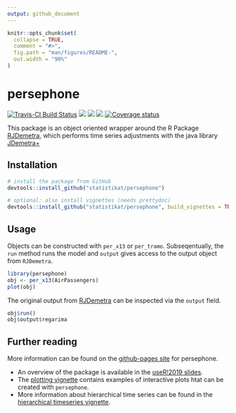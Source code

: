 ```yaml
---
output: github_document
---
```


<!-- README.md is generated from README.Rmd. Please edit that file -->

```r
knitr::opts_chunk$set(
  collapse = TRUE,
  comment = "#>",
  fig.path = "man/figures/README-",
  out.width = "90%"
)
```
# persephone

[![Travis-CI Build Status](https://img.shields.io/travis/statistikat/persephone.svg?logo=travis)](https://travis-ci.org/statistikat/persephone)
[![](https://img.shields.io/badge/lifecycle-experimental-orange.svg?logo=github)](https://www.tidyverse.org/lifecycle/#experimental)
[![](https://img.shields.io/github/languages/code-size/statistikat/persephone.svg?logo=github)](https://github.com/statistikat/persephone)
[![](https://img.shields.io/github/last-commit/statistikat/persephone.svg?logo=github)](https://github.com/statistikat/persephone/commits/master)
 [![Coverage status](https://coveralls.io/repos/github/statistikat/persephone/badge.svg)](https://coveralls.io/r/statistikat/persephone?branch=master&service=github)

This package is an object oriented wrapper around the R Package [RJDemetra], which performs
time series adjustments with the java library [JDemetra+]

## Installation


``` r
# install the package from GitHub
devtools::install_github("statistikat/persephone")

# optional: also install vignettes (needs prettydoc)
devtools::install_github("statistikat/persephone", build_vignettes = TRUE)
```

## Usage

Objects can be constructed with `per_x13` or `per_tramo`. Subseqentually, 
the `run` method runs the model and `output` gives access to the output object from 
`RJDemetra`. 

```r
library(persephone)
obj <- per_x13(AirPassengers)
plot(obj)
```

The original output from [RJDemetra] can be inspected via the `output` field.

```r
obj$run()
obj$output$regarima
```

## Further reading

More information can be found on the [github-pages site] for persephone.

* An overview of the package is available in the [useR!2019 slides].
* The [plotting vignette] contains examples of interactive plots htat can be
  created with `persephone`.
* More information about hierarchical time series can be found in the
  [hierarchical timeseries vignette].

[RJDemetra]: https://github.com/nbbrd/rjdemetra
[JDemetra+]: https://github.com/jdemetra
[github-pages site]: https://statistikat.github.io/persephone/
[useR!2019 slides]: https://statistikat.github.io/persephone/articles/persephone-useR.pdf
[plotting vignette]: https://statistikat.github.io/persephone/articles/persephone-plotting.html
[hierarchical timeseries vignette]: https://statistikat.github.io/persephone/articles/persephone-hierarchical.html
